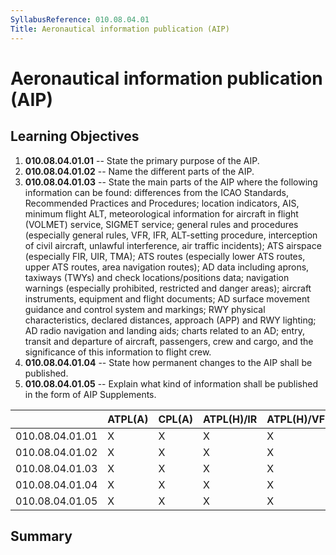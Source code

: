 ```yaml
---
SyllabusReference: 010.08.04.01
Title: Aeronautical information publication (AIP)
---
```


# Aeronautical information publication (AIP)

## Learning Objectives

1.  **010.08.04.01.01** -- State the primary purpose of the AIP.
2.  **010.08.04.01.02** -- Name the different parts of the AIP.
3.  **010.08.04.01.03** -- State the main parts of the AIP where the following
    information can be found: differences from the ICAO Standards, Recommended
    Practices and Procedures; location indicators, AIS, minimum flight ALT,
    meteorological information for aircraft in flight (VOLMET) service, SIGMET
    service; general rules and procedures (especially general rules, VFR, IFR,
    ALT-setting procedure, interception of civil aircraft, unlawful interference,
    air traffic incidents); ATS airspace (especially FIR, UIR, TMA); ATS routes
    (especially lower ATS routes, upper ATS routes, area navigation routes); AD
    data including aprons, taxiways (TWYs) and check locations/positions data;
    navigation warnings (especially prohibited, restricted and danger areas);
    aircraft instruments, equipment and flight documents; AD surface movement
    guidance and control system and markings; RWY physical characteristics,
    declared distances, approach (APP) and RWY lighting; AD radio navigation and
    landing aids; charts related to an AD; entry, transit and departure of
    aircraft, passengers, crew and cargo, and the significance of this
    information to flight crew.
4.  **010.08.04.01.04** -- State how permanent changes to the AIP shall be
    published.
5.  **010.08.04.01.05** -- Explain what kind of information shall be published in
    the form of AIP Supplements.

|                 | ATPL(A) | CPL(A) | ATPL(H)/IR | ATPL(H)/VFR | CPL(H) | IR  | CBIR(A) |
| --------------- | ------- | ------ | ---------- | ----------- | ------ | --- | ------- |
| 010.08.04.01.01 | X       | X      | X          | X           | X      | X   |         |
| 010.08.04.01.02 | X       | X      | X          | X           | X      | X   |         |
| 010.08.04.01.03 | X       | X      | X          | X           | X      | X   | X       |
| 010.08.04.01.04 | X       | X      | X          | X           | X      | X   |         |
| 010.08.04.01.05 | X       | X      | X          | X           | X      | X   |         |

## Summary
